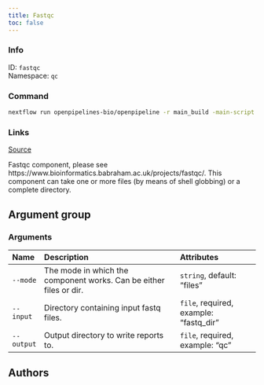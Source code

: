 ```yaml
---
title: Fastqc
toc: false
---
```


::: {.column-margin}

### Info

ID: `fastqc`  
Namespace: `qc`

### Command

```bash
nextflow run openpipelines-bio/openpipeline -r main_build -main-script target/nextflow/qc/fastqc/main.nf --help
```

### Links
[Source](https://github.com/openpipelines-bio/openpipeline/blob/main/src/qc/fastqc){.btn-action .btn-sm .btn-info .btn role="button"}
:::

Fastqc component, please see https://www.bioinformatics.babraham.ac.uk/projects/fastqc/. This component can take one or more files (by means of shell globbing) or a complete directory.


## Argument group

### Arguments



:::{.column-body-outset}
|Name       |Description                                                        |Attributes                             |
|:----------|:------------------------------------------------------------------|:--------------------------------------|
|`--mode`   |The mode in which the component works. Can be either files or dir. |`string`, default: "files"             |
|`--input`  |Directory containing input fastq files.                            |`file`, required, example: "fastq_dir" |
|`--output` |Output directory to write reports to.                              |`file`, required, example: "qc"        |
:::

## Authors


